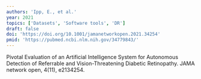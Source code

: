 ```yaml
---
authors: 'Ipp, E., et al.'
year: 2021
topics: ['Datasets', 'Software tools', 'DR']
draft: false
doi: 'https://doi.org/10.1001/jamanetworkopen.2021.34254'
pmid: 'https://pubmed.ncbi.nlm.nih.gov/34779843/'
---
```


Pivotal Evaluation of an Artificial Intelligence System for Autonomous Detection of Referrable and Vision-Threatening Diabetic Retinopathy. JAMA network open, 4(11), e2134254.